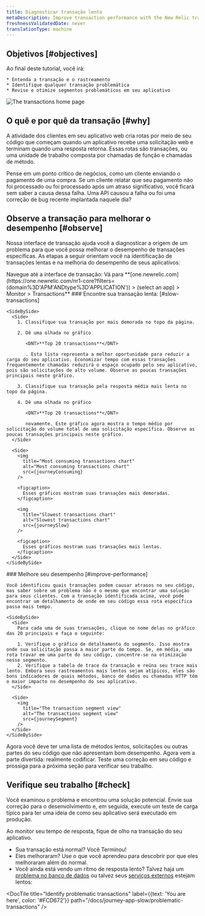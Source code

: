 ```yaml
---
title: Diagnosticar transação lenta
metaDescription: Improve transaction performance with the New Relic transactions UI.
freshnessValidatedDate: never
translationType: machine
---
```






## Objetivos [#objectives]

<SideBySide>
  <Side>
    Ao final deste tutorial, você irá:

    * Entenda a transação e o rastreamento
    * Identifique qualquer transação problemática
    * Revise e otimize segmentos problemáticos em seu aplicativo
  </Side>

  <Side>
    <img
      title="Transaction home page"
      alt="The transactions home page"
      src={journeyIntro}
    />
  </Side>
</SideBySide>

## O quê e por quê da transação [#why]

A atividade dos clientes em seu aplicativo web cria rotas por meio de seu código que começam quando um aplicativo recebe uma solicitação web e terminam quando uma resposta retorna. Essas rotas são transações, ou uma unidade de trabalho composta por chamadas de função e chamadas de método.

Pense em um ponto crítico de negócios, como um cliente enviando o pagamento de uma compra. Se um cliente relatar que seu pagamento não foi processado ou foi processado após um atraso significativo, você ficará sem saber a causa dessa falha. Uma API causou a falha ou foi uma correção de bug recente implantada naquele dia?

## Observe a transação para melhorar o desempenho [#observe]

Nossa interface de transação ajuda você a diagnosticar a origem de um problema para que você possa melhorar o desempenho de transações específicas. As etapas a seguir orientam você na identificação de transações lentas e na melhoria do desempenho de seus aplicativos:

<Steps>
  <Step>
    Navegue até a interface de transação: Vá para <DNT>**[one.newrelic.com](https://one.newrelic.com/nr1-core?filters=(domain%3D'APM'ANDtype%3D'APPLICATION')) > (select an app) > Monitor > Transactions**</DNT>
  </Step>

  <Step>
    ### Encontre sua transação lenta: [#slow-transactions]

    <SideBySide>
      <Side>
        1. Classifique sua transação por mais demorada no topo da página.

        2. Dê uma olhada no gráfico

           <DNT>**Top 20 transactions**</DNT>

           . Esta lista representa a melhor oportunidade para reduzir a carga do seu aplicativo. Economizar tempo com essas transações frequentemente chamadas reduzirá o espaço ocupado pelo seu aplicativo, pois são solicitações de alto volume. Observe as poucas transações principais neste gráfico.

        3. Classifique sua transação pela resposta média mais lenta no topo da página.

        4. Dê uma olhada no gráfico

           <DNT>**Top 20 transactions**</DNT>

           novamente. Este gráfico agora mostra o tempo médio por solicitação do volume total de uma solicitação específica. Observe as poucas transações principais neste gráfico.
      </Side>

      <Side>
        <img
          title="Most consuming transactions chart"
          alt="Most consuming transactions chart"
          src={journeyConsuming}
        />

        <figcaption>
          Esses gráficos mostram suas transações mais demoradas.
        </figcaption>

        <img
          title="Slowest transactions chart"
          alt="Slowest transactions chart"
          src={journeySlow}
        />

        <figcaption>
          Esses gráficos mostram suas transações mais lentas.
        </figcaption>
      </Side>
    </SideBySide>
  </Step>

  <Step>
    ### Melhore seu desempenho [#improve-performance]

    Você identificou quais transações podem causar atrasos no seu código, mas saber sobre um problema não é o mesmo que encontrar uma solução para seus clientes. Com a transação identificada acima, você pode encontrar um detalhamento de onde em seu código essa rota específica passa mais tempo.

    <SideBySide>
      <Side>
        Para cada uma de suas transações, clique no nome delas no gráfico das 20 principais e faça o seguinte:

        1. Verifique o gráfico de detalhamento do segmento. Isso mostra onde sua solicitação passa a maior parte do tempo. Se, em média, uma rota travar em uma parte do seu código, concentre-se na otimização nesse segmento.
        2. Verifique a tabela de trace da transação e reúna seu trace mais lento. Embora seus rastreamentos mais lentos sejam atípicos, eles são bons indicadores de quais métodos, banco de dados ou chamadas HTTP têm o maior impacto no desempenho do seu aplicativo.
      </Side>

      <Side>
        <img
          title="The transaction segment view"
          alt="The transactions segment view"
          src={journeySegment}
        />
      </Side>
    </SideBySide>
  </Step>

  <Step>
    Agora você deve ter uma lista de métodos lentos, solicitações ou outras partes do seu código que não apresentam bom desempenho. Agora vem a parte divertida: realmente codificar. Teste uma correção em seu código e prossiga para a próxima seção para verificar seu trabalho.
  </Step>
</Steps>

## Verifique seu trabalho [#check]

Você examinou o problema e encontrou uma solução potencial. Envie sua correção para o desenvolvimento e, em seguida, execute um teste de carga típico para ter uma ideia de como seu aplicativo será executado em produção.

Ao monitor seu tempo de resposta, fique de olho na transação do seu aplicativo.

* Sua transação está normal? Você Terminou!
* Eles melhoraram? Use o que você aprendeu para descobrir por que eles melhoraram além do normal.
* Você ainda está vendo um ritmo de resposta lento? Talvez haja um [problema no banco de dados](/docs/journey-app-slow/slow-database-queries) ou talvez seus [serviços externos](<>) estejam lentos:

<DocTiles numbered>
  <DocTile
    title="Prepare to triage your application"
    path="/docs/journey-app-slow/root-causes"
  />

  <DocTile
    title="Identify problematic transactions"
    label={{text: 'You are here', color: '#FCD672'}}
    path="/docs/journey-app-slow/problematic-transactions"
  />
</DocTiles>

<DocTiles>
  <DocTile
    title="Identify slow database queries"
    number="3"
    path="/docs/journey-app-slow/slow-database-queries"
  />

  <DocTile
    title="Identify slow external services"
    number="4"
    path="/docs/journey-app-slow/external-services"
  />

  <DocTile
    title="Create performance benchmarks"
    number="5"
    path="/docs/journey-app-slow/create-benchmarks/"
  />
</DocTiles>